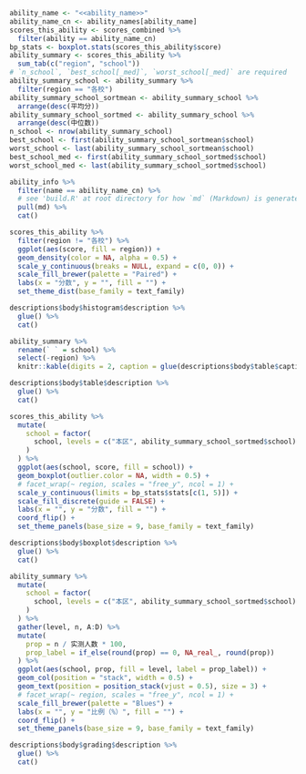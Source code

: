 ```r
ability_name <- "<<ability_name>>"
ability_name_cn <- ability_names[ability_name]
scores_this_ability <- scores_combined %>%
  filter(ability == ability_name_cn)
bp_stats <- boxplot.stats(scores_this_ability$score)
ability_summary <- scores_this_ability %>%
  sum_tab(c("region", "school"))
# `n_school`, `best_school[_med]`, `worst_school[_med]` are required
ability_summary_school <- ability_summary %>% 
  filter(region == "各校") 
ability_summary_school_sortmean <- ability_summary_school %>% 
  arrange(desc(平均分))
ability_summary_school_sortmed <- ability_summary_school %>% 
  arrange(desc(中位数))
n_school <- nrow(ability_summary_school)
best_school <- first(ability_summary_school_sortmean$school)
worst_school <- last(ability_summary_school_sortmean$school)
best_school_med <- first(ability_summary_school_sortmed$school)
worst_school_med <- last(ability_summary_school_sortmed$school)
```

```r
ability_info %>%
  filter(name == ability_name_cn) %>%
  # see 'build.R' at root directory for how `md` (Markdown) is generated
  pull(md) %>%
  cat()
```

```r
scores_this_ability %>%
  filter(region != "各校") %>%
  ggplot(aes(score, fill = region)) +
  geom_density(color = NA, alpha = 0.5) +
  scale_y_continuous(breaks = NULL, expand = c(0, 0)) +
  scale_fill_brewer(palette = "Paired") +
  labs(x = "分数", y = "", fill = "") +
  set_theme_dist(base_family = text_family)
```

```r
descriptions$body$histogram$description %>% 
  glue() %>% 
  cat()
```

```r
ability_summary %>%
  rename(` ` = school) %>%
  select(-region) %>%
  knitr::kable(digits = 2, caption = glue(descriptions$body$table$caption))
```

```r
descriptions$body$table$description %>% 
  glue() %>% 
  cat()
```

```r
scores_this_ability %>% 
  mutate(
    school = factor(
      school, levels = c("本区", ability_summary_school_sortmed$school)
    )
  ) %>% 
  ggplot(aes(school, score, fill = school)) +
  geom_boxplot(outlier.color = NA, width = 0.5) +
  # facet_wrap(~ region, scales = "free_y", ncol = 1) +
  scale_y_continuous(limits = bp_stats$stats[c(1, 5)]) +
  scale_fill_discrete(guide = FALSE) +
  labs(x = "", y = "分数", fill = "") +
  coord_flip() +
  set_theme_panels(base_size = 9, base_family = text_family)
```

```r
descriptions$body$boxplot$description %>% 
  glue() %>% 
  cat()
```

```r
ability_summary %>%
  mutate(
    school = factor(
      school, levels = c("本区", ability_summary_school_sortmed$school)
    )
  ) %>%
  gather(level, n, A:D) %>%
  mutate(
    prop = n / 实测人数 * 100,
    prop_label = if_else(round(prop) == 0, NA_real_, round(prop))
  ) %>%
  ggplot(aes(school, prop, fill = level, label = prop_label)) +
  geom_col(position = "stack", width = 0.5) +
  geom_text(position = position_stack(vjust = 0.5), size = 3) +
  # facet_wrap(~ region, scales = "free_y", ncol = 1) +
  scale_fill_brewer(palette = "Blues") +
  labs(x = "", y = "比例（%）", fill = "") +
  coord_flip() +
  set_theme_panels(base_size = 9, base_family = text_family)
```

```r
descriptions$body$grading$description %>% 
  glue() %>% 
  cat()
```
